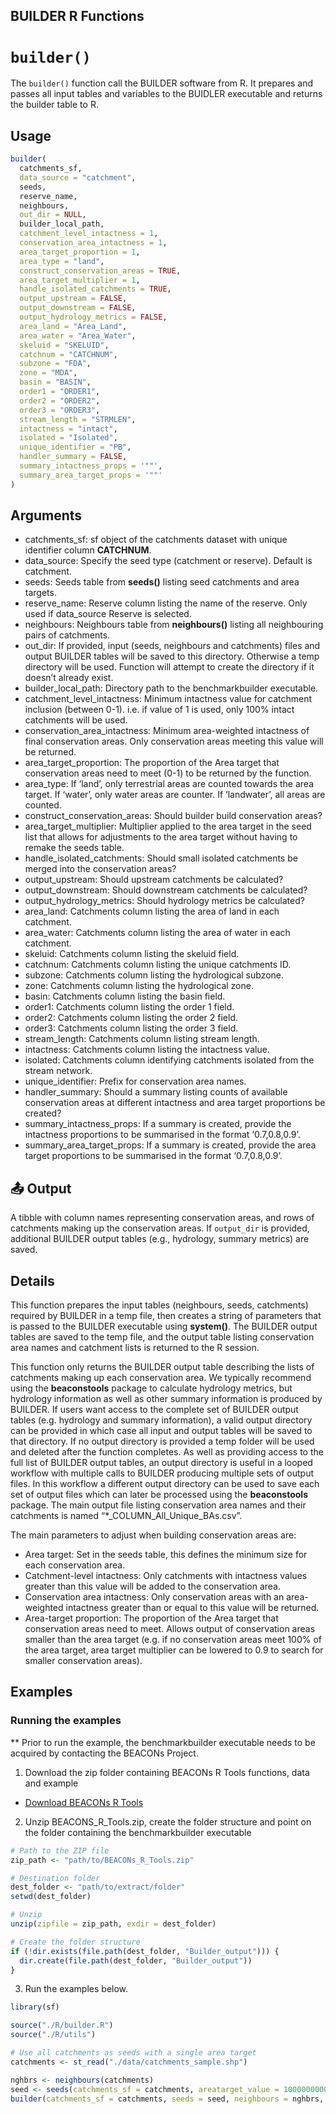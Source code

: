## BUILDER R Functions

# `builder()`

The `builder()` function call the BUILDER software from R. It prepares and passes all input tables and variables to the BUIDLER executable and returns the builder table to R.

## Usage

```r
builder(
  catchments_sf, 
  data_source = "catchment",
  seeds, 
  reserve_name,
  neighbours, 
  out_dir = NULL,
  builder_local_path, 
  catchment_level_intactness = 1, 
  conservation_area_intactness = 1, 
  area_target_proportion = 1, 
  area_type = "land", 
  construct_conservation_areas = TRUE,  
  area_target_multiplier = 1,
  handle_isolated_catchments = TRUE, 
  output_upstream = FALSE, 
  output_downstream = FALSE, 
  output_hydrology_metrics = FALSE,
  area_land = "Area_Land", 
  area_water = "Area_Water",
  skeluid = "SKELUID", 
  catchnum = "CATCHNUM", 
  subzone = "FDA", 
  zone = "MDA", 
  basin = "BASIN", 
  order1 = "ORDER1",
  order2 = "ORDER2", 
  order3 = "ORDER3", 
  stream_length = "STRMLEN", 
  intactness = "intact", 
  isolated = "Isolated",
  unique_identifier = "PB", 
  handler_summary = FALSE, 
  summary_intactness_props = '""', 
  summary_area_target_props = '""'
)
``` 

## Arguments

- catchments_sf: sf object of the catchments dataset with unique identifier column **CATCHNUM**.
- data_source: Specify the seed type (catchment or reserve). Default is catchment.
- seeds: Seeds table from **seeds()** listing seed catchments and area targets.
- reserve_name: Reserve column listing the name of the reserve. Only used if data_source Reserve is selected.
- neighbours: Neighbours table from **neighbours()** listing all neighbouring pairs of catchments.
- out_dir: If provided, input (seeds, neighbours and catchments) files and output BUILDER tables will be saved to this directory. Otherwise
 a temp directory will be used. Function will attempt to create the directory if it doesn't already exist.
- builder_local_path: Directory path to the benchmarkbuilder executable.
- catchment_level_intactness: Minimum intactness value for catchment inclusion (between 0-1). i.e. if value of 1 is used, only 100% intact
 catchments will be used.
- conservation_area_intactness: Minimum area-weighted intactness of final conservation areas. Only conservation areas meeting this value will be returned.
- area_target_proportion: The proportion of the Area target that conservation areas need to meet (0-1) to be returned by the function.
- area_type: If 'land', only terrestrial areas are counted towards the area target. If 'water', only water areas are counter. If 'landwater',
 all areas are counted.
- construct_conservation_areas: Should builder build conservation areas?
- area_target_multiplier: Multiplier applied to the area target in the seed list that allows for adjustments to the area target without having
 to remake the seeds table.
- handle_isolated_catchments: Should small isolated catchments be merged into the conservation areas?
- output_upstream: Should upstream catchments be calculated?
- output_downstream: Should downstream catchments be calculated?
- output_hydrology_metrics: Should hydrology metrics be calculated?
- area_land: Catchments column listing the area of land in each catchment.
- area_water: Catchments column listing the area of water in each catchment.
- skeluid: Catchments column listing the skeluid field.
- catchnum: Catchments column listing the unique catchments ID.
- subzone: Catchments column listing the hydrological subzone.
- zone: Catchments column listing the hydrological zone.
- basin: Catchments column listing the basin field.
- order1: Catchments column listing the order 1 field.
- order2: Catchments column listing the order 2 field.
- order3: Catchments column listing the order 3 field.
- stream_length: Catchments column listing stream length.
- intactness: Catchments column listing the intactness value.
- isolated: Catchments column identifying catchments isolated from the stream network.
- unique_identifier: Prefix for conservation area names.
- handler_summary: Should a summary listing counts of available conservation areas at different intactness and area target proportions be created?
- summary_intactness_props: If a summary is created, provide the intactness proportions to be summarised in the format '0.7,0.8,0.9'.
- summary_area_target_props: If a summary is created, provide the area target proportions to be summarised in the format '0.7,0.8,0.9'.

## 📤 Output

A tibble with column names representing conservation areas, and rows of catchments making up the conservation areas. If `output_dir` is provided, additional BUILDER output tables (e.g., hydrology, summary metrics) are saved.

## Details

This function prepares the input tables (neighbours, seeds, catchments) required by BUILDER in a temp file, then creates
a string of parameters that is passed to the BUILDER executable using **system()**. The BUILDER output tables are saved to the
temp file, and the output table listing conservation area names and catchment lists is returned to the R session.

This function only returns the BUILDER output table describing the lists of catchments making up each conservation area. We typically recommend
using the **beaconstools** package to calculate hydrology metrics, but hydrology information as well as other summary information is
produced by BUILDER.
If users want access to the complete set of BUILDER output tables (e.g. hydrology and summary information), a valid output directory
can be provided in which case all input and output tables will be saved to that directory. If no output directory is provided a temp
folder will be used and deleted after the function completes. As well as providing access to the full list of BUILDER output tables,
an output directory is useful in a looped workflow with multiple calls to BUILDER producing multiple sets of output files. In this
workflow a different output directory can be used to save each set of output files which can later be processed using the **beaconstools** package.
The main output file listing conservation area names and their catchments is named "*_COLUMN_All_Unique_BAs.csv".


The main parameters to adjust when building conservation areas are:

- Area target: Set in the seeds table, this defines the minimum size for each conservation area.
- Catchment-level intactness: Only catchments with intactness values greater than this value will be added to the conservation area.
- Conservation area intactness: Only conservation areas with an area-weighted intactness greater than or equal to this value will be returned.
- Area-target proportion: The proportion of the Area target that conservation areas need to meet. Allows output of conservation areas smaller than
the area target (e.g. if no conservation areas meet 100% of the area target, area target multiplier can be lowered to 0.9 to search for smaller
conservation areas).
 
 
## Examples
### Running the examples
** Prior to run the example, the benchmarkbuilder executable needs to be acquired by contacting the BEACONs Project. 

1. Download the zip folder containing BEACONs R Tools functions, data and example 
- <a href="../downloads/BEACONs_R_Tools.zip" download>Download BEACONs R Tools</a>

2. Unzip BEACONS_R_Tools.zip, create the folder structure and point on the folder containing the benchmarkbuilder executable
```r
# Path to the ZIP file
zip_path <- "path/to/BEACONs_R_Tools.zip"

# Destination folder
dest_folder <- "path/to/extract/folder"
setwd(dest_folder)

# Unzip
unzip(zipfile = zip_path, exdir = dest_folder)

# Create the folder structure
if (!dir.exists(file.path(dest_folder, "Builder_output"))) {
  dir.create(file.path(dest_folder, "Builder_output"))
}

```

3. Run the examples below.

```r
library(sf)

source("./R/builder.R")
source("./R/utils")

# Use all catchments as seeds with a single area target
catchments <- st_read("./data/catchments_sample.shp")

nghbrs <- neighbours(catchments)
seed <- seeds(catchments_sf = catchments, areatarget_value = 1000000000)
builder(catchments_sf = catchments, seeds = seed, neighbours = nghbrs, out_dir = file.path(dest_folder, "Builder_output"), builder_local_path = dest_folder)
```





